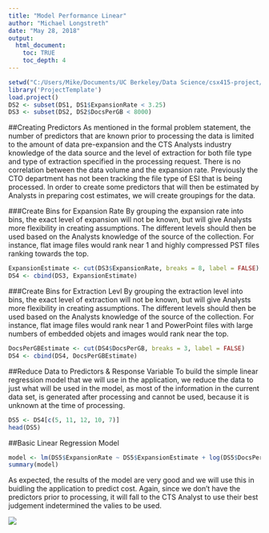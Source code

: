 ```yaml
---
title: "Model Performance Linear"
author: "Michael Longstreth"
date: "May 28, 2018"
output:
  html_document:
    toc: TRUE
    toc_depth: 4
---
```


```r
setwd("C:/Users/Mike/Documents/UC Berkeley/Data Science/csx415-project/DataExpansion")
library('ProjectTemplate')
load.project()
DS2 <- subset(DS1, DS1$ExpansionRate < 3.25)
DS3 <- subset(DS2, DS2$DocsPerGB < 8000)
```


##Creating Predictors
As mentioned in the formal problem statement, the number of predictors that are known prior to processing the data is limited to the amount of data pre-expansion and the CTS Analysts industry knowledge of the data source and the level of extraction for both file type and type of extraction specified in the processing request.  There is no correlation between the data volume and the expansion rate.  Previously the CTO department has not been tracking the file type of ESI that is being processed.  In order to create some predictors that will then be estimated by Analysts in preparing cost estimates, we will create groupings for the data.

###Create Bins for Expansion Rate
By grouping the expansion rate into bins, the exact level of expansion will not be known, but will give Analysts more flexibility in creating assumptions.  The different levels should then be used based on the Analysts knowledge of the source of the collection.  For instance, flat image files would rank near 1 and highly compressed PST files ranking towards the top.

```r
ExpansionEstimate <- cut(DS3$ExpansionRate, breaks = 8, label = FALSE)
DS4 <- cbind(DS3, ExpansionEstimate)
```

###Create Bins for Extraction Levl
By grouping the extraction level into bins, the exact level of extraction will not be known, but will give Analysts more flexibility in creating assumptions.  The different levels should then be used based on the Analysts knowledge of the source of the collection.  For instance, flat image files would rank near 1 and PowerPoint files with large numbers of embedded objets and images would rank near the top.

```r
DocsPerGBEstimate <- cut(DS4$DocsPerGB, breaks = 3, label = FALSE)
DS4 <- cbind(DS4, DocsPerGBEstimate)
```

##Reduce Data to Predictors & Response Variable
To build the simple linear regression model that we will use in the application, we reduce the data to just what will be used in the model, as most of the information in the current data set, is generated after processing and cannot be used, because it is unknown at the time of processing.
```r
DS5 <- DS4[c(5, 11, 12, 10, 7)]
head(DS5)
```

##Basic Linear Regression Model


```r
model <- lm(DS5$ExpansionRate ~ DS5$ExpansionEstimate + log(DS5$DocsPerGBEstimate))
summary(model)
```

As expected, the results of the model are very good and we will use this in buidling the application to predict cost.  Again, since we don't have the predictors prior to processing, it will fall to the CTS Analyst to use their best judgement indetermined the valies to be used.


![](logo.png)





